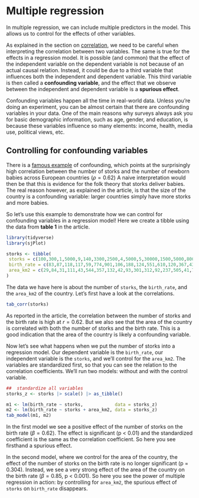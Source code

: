 



# Multiple regression

In multiple regression, we can include multiple predictors in the model. 
This allows us to control for the effects of other variables. 



As explained in the section on [correlation](../tests/correlation.qmd), we need to be careful when interpreting the correlation between two variables.
The same is true for the effects in a regression model.
It is possible (and common) that the effect of the independent variable on the dependent variable is not because of an actual causal relation. 
Instead, it could be due to a third variable that influences both the independent and dependent variable.
This third variable is then called a **confounding variable**, and the effect that we observe between the independent and dependent variable is a **spurious effect**.

Confounding variables happen all the time in real-world data.
Unless you're doing an experiment, you can be almost certain that there are confounding variables in your data.
One of the main reasons why surveys always ask you for basic demographic information, such as age, gender, and education, is because these variables influence so many elements: income, health, media use, political views, etc.


## Controlling for confounding variables

There is a [famous example](http://www.brixtonhealth.com/storksBabies.pdf) of confounding, which points at the surprisingly high correlation between the number of storks and the number of newborn babies across European countries ($\rho = 0.62$)
A naive interpretation would then be that this is evidence for the folk theory that storks deliver babies.
The real reason however, as explained in the article, is that the size of the country is a confounding variable: larger countries simply have more storks and more babies.

So let's use this example to demonstrate how we can control for confounding variables in a regression model!
Here we create a tibble using the data from **table 1** in the article.

```r
library(tidyverse)
library(sjPlot)

storks <- tibble(
 storks = c(100,300,1,5000,9,140,3300,2500,4,5000,5,30000,1500,5000,8000,150,25000),
 birth_rate = c(83,87,118,117,59,774,901,106,188,124,551,610,120,367,439,82,1576),
 area_km2 = c(29,84,31,111,43,544,357,132,42,93,301,312,92,237,505,41,779) 
)
```

The data we have here is about the number of `storks`, the `birth_rate`, and the `area_km2` of the country.
Let's first have a look at the correlations.

```r
tab_corr(storks)
```

As reported in the article, the correlation between the number of storks and the birth rate is high at $r = 0.62$.
But we also see that the area of the country is correlated with both the number of storks and the birth rate.
This is a good indication that the area of the country is likely a confounding variable.

Now let's see what happens when we put the number of storks into a regression model.
Our dependent variable is the `birth_rate`, our independent variable is the `storks`, and we'll control for the `area_km2`.
The variables are standardized first, so that you can see the relation to the correlation coefficients.
We'll run two models: without and with the control variable.


```r
##  standardize all variables
storks_z <- storks |> scale() |> as_tibble()

m1 <- lm(birth_rate ~ storks,            data = storks_z)
m2 <- lm(birth_rate ~ storks + area_km2, data = storks_z)
tab_model(m1, m2)
```

In the first model we see a positive effect of the number of storks on the birth rate ($\beta = 0.62$).
The effect is significant (p < 0.01) and the standardized coefficient is the same as the correlation coefficient.
So here you see firsthand a spurious effect.

In the second model, where we control for the area of the country, the effect of the number of storks on the birth rate is no longer significant (p = 0.304).
Instead, we see a very strong effect of the area of the country on the birth rate ($\beta = 0.85$, p < 0.001).
So here you see the power of multiple regression in action: by controlling for `area_km2`, the spurious effect of `storks` on `birth_rate` disappears. 